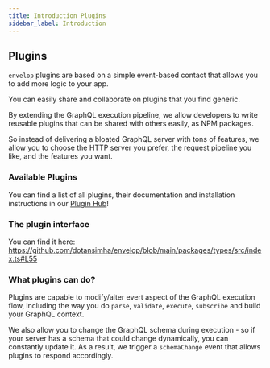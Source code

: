 ```yaml
---
title: Introduction Plugins
sidebar_label: Introduction
---
```


## Plugins

`envelop` plugins are based on a simple event-based contact that allows you to add more logic to your app.

You can easily share and collaborate on plugins that you find generic.

By extending the GraphQL execution pipeline, we allow developers to write reusable plugins that can be shared with others easily, as NPM packages.

So instead of delivering a bloated GraphQL server with tons of features, we allow you to choose the HTTP server you prefer, the request pipeline you like, and the features you want.

### Available Plugins

You can find a list of all plugins, their documentation and installation instructions in our [Plugin Hub](/plugins)!

### The plugin interface

You can find it here: https://github.com/dotansimha/envelop/blob/main/packages/types/src/index.ts#L55

### What plugins can do?

Plugins are capable to modify/alter evert aspect of the GraphQL execution flow, including the way you do `parse`, `validate`, `execute`, `subscribe` and build your GraphQL context.

We also allow you to change the GraphQL schema during execution - so if your server has a schema that could change dynamically, you can constantly update it. As a result, we trigger a `schemaChange` event that allows plugins to respond accordingly.
